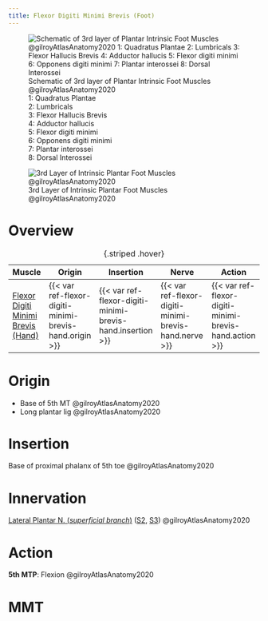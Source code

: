 ```yaml
---
title: Flexor Digiti Minimi Brevis (Foot)
---
```


:::{layout-ncol="3"}
![Schematic of 3rd layer of Plantar Intrinsic Foot Muscles @gilroyAtlasAnatomy2020 </br> 1: Quadratus Plantae </br> 2: Lumbricals </br> 3: Flexor Hallucis Brevis </br> 4: Adductor hallucis </br> 5: Flexor digiti minimi </br> 6: Opponens digiti minimi </br> 7: Plantar interossei </br> 8: Dorsal Interossei](/The Archive/Anatomy/Skeletal Muscles/Lower limb muscles/Ankle and Foot/Intrinsic Dorsal Foot Muscles/images/gilroyatlas fig33.21b schematic intrinsic 3rd layer foot muscles.png)

![3rd Layer of Intrinsic Plantar Foot Muscles @gilroyAtlasAnatomy2020](/The Archive/Anatomy/Skeletal Muscles/Lower limb muscles/Ankle and Foot/Intrinsic Dorsal Foot Muscles/images/gilroyatlas fig33.22b intrinsic 3rd layer foot muscles.png)
:::

# Overview

| Muscle  | Origin | Insertion | Nerve | Action |
|------|--------|-------|----------|--------|
| [Flexor Digiti Minimi Brevis (Hand)]({{< var ref-flexor-digiti-minimi-brevis-hand.path >}}) | {{< var ref-flexor-digiti-minimi-brevis-hand.origin >}} | {{< var ref-flexor-digiti-minimi-brevis-hand.insertion >}} | {{< var ref-flexor-digiti-minimi-brevis-hand.nerve >}} | {{< var ref-flexor-digiti-minimi-brevis-hand.action >}} |
: {.striped .hover}


# Origin

- Base of 5th MT @gilroyAtlasAnatomy2020
- Long plantar lig @gilroyAtlasAnatomy2020



# Insertion
Base of proximal phalanx of 5th toe @gilroyAtlasAnatomy2020

# Innervation

[Lateral Plantar N. (*superficial branch*)]({{< var ref-lateral-plantar-nerve.path >}}) ([S2]({{< var ref-nerve-root.s2 >}}), [S3]({{< var ref-nerve-root.s3 >}})) @gilroyAtlasAnatomy2020

# Action
**5th MTP**: Flexion @gilroyAtlasAnatomy2020



# MMT 

